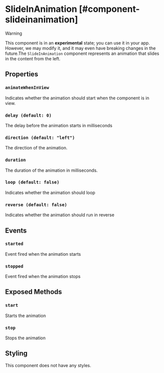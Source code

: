 # SlideInAnimation [#component-slideinanimation]

>[!WARNING]
> This component is in an **experimental** state; you can use it in your app. However, we may modify it, and it may even have breaking changes in the future.The `SlideInAnimation` component represents an animation that slides in the content from the left.

## Properties

### `animateWhenInView`

Indicates whether the animation should start when the component is in view.

### `delay (default: 0)`

The delay before the animation starts in milliseconds

### `direction (default: "left")`

The direction of the animation.

### `duration`

The duration of the animation in milliseconds.

### `loop (default: false)`

Indicates whether the animation should loop

### `reverse (default: false)`

Indicates whether the animation should run in reverse

## Events

### `started`

Event fired when the animation starts

### `stopped`

Event fired when the animation stops

## Exposed Methods

### `start`

Starts the animation

### `stop`

Stops the animation

## Styling

This component does not have any styles.
